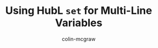 ---
title: Using HubL `set` for Multi-Line Variables
excerpt: If you need to 'capture' a multi-line variable value in HubL, you can use the `set` tag in a slightly diffrent way
draft: true
published: 2023-11-18
author: colin-mcgraw
difficulty: beginner
homepage: true
---